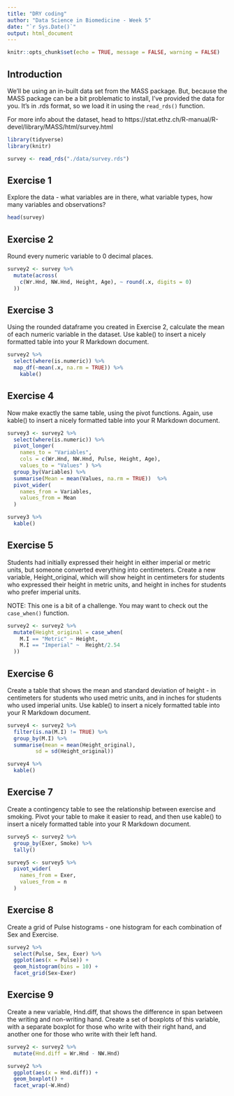 ```yaml
---
title: "DRY coding"
author: "Data Science in Biomedicine - Week 5"
date: "`r Sys.Date()`"
output: html_document
---
```


```r
knitr::opts_chunk$set(echo = TRUE, message = FALSE, warning = FALSE)
```
## Introduction

We'll be using an in-built data set from the MASS package. But, because the MASS package can be a bit problematic to install, I've provided the data for you. It's in .rds format, so we load it in using the `read_rds()` function.

For more info about the dataset, head to https://stat.ethz.ch/R-manual/R-devel/library/MASS/html/survey.html

```r
library(tidyverse)
library(knitr)

survey <- read_rds("./data/survey.rds")
```

## Exercise 1
Explore the data - what variables are in there, what variable types, how many variables and observations?
```r
head(survey)
```


## Exercise 2
Round every numeric variable to 0 decimal places.

```r
survey2 <- survey %>% 
  mutate(across(
    c(Wr.Hnd, NW.Hnd, Height, Age), ~ round(.x, digits = 0)
  ))
```


## Exercise 3
Using the rounded dataframe you created in Exercise 2, calculate the mean of each numeric variable in the dataset. Use kable() to insert a nicely formatted table into your R Markdown document.

```r
survey2 %>% 
  select(where(is.numeric)) %>%
  map_df(~mean(.x, na.rm = TRUE)) %>% 
    kable()
```


## Exercise 4
Now make exactly the same table, using the pivot functions. Again, use kable() to insert a nicely formatted table into your R Markdown document.
```r
survey3 <- survey2 %>% 
  select(where(is.numeric)) %>%
  pivot_longer(
    names_to = "Variables",
    cols = c(Wr.Hnd, NW.Hnd, Pulse, Height, Age),
    values_to = "Values" ) %>% 
  group_by(Variables) %>% 
  summarise(Mean = mean(Values, na.rm = TRUE))  %>% 
  pivot_wider(
    names_from = Variables,
    values_from = Mean
  )

survey3 %>% 
  kable()
```

## Exercise 5
Students had initially expressed their height in either imperial or metric units, but someone converted everything into centimeters. Create a new variable, Height_original, which will show height in centimeters for students who expressed their height in metric units, and height in inches for students who prefer imperial units. 

NOTE: This one is a bit of a challenge. You may want to check out the `case_when()` function.

```r
survey2 <- survey2 %>% 
  mutate(Height_original = case_when(
    M.I == "Metric" ~ Height,
    M.I == "Imperial" ~  Height/2.54
  ))
```


## Exercise 6
Create a table that shows the mean and standard deviation of height - in centimeters for students who used metric units, and in inches for students who used imperial units. Use kable() to insert a nicely formatted table into your R Markdown document.

```r
survey4 <- survey2 %>%
  filter(is.na(M.I) != TRUE) %>% 
  group_by(M.I) %>%
  summarise(mean = mean(Height_original),
         sd = sd(Height_original))

survey4 %>% 
  kable()
```


## Exercise 7
Create a contingency table to see the relationship between exercise and smoking. Pivot your table to make it easier to read, and then use kable() to insert a nicely formatted table into your R Markdown document.

```r
survey5 <- survey2 %>% 
  group_by(Exer, Smoke) %>% 
  tally()

survey5 <- survey5 %>% 
  pivot_wider(
    names_from = Exer,
    values_from = n
  )
```


## Exercise 8
Create a grid of Pulse histograms - one histogram for each combination of Sex and Exercise.

```r
survey2 %>% 
  select(Pulse, Sex, Exer) %>% 
  ggplot(aes(x = Pulse)) +
  geom_histogram(bins = 10) +
  facet_grid(Sex~Exer)
```


## Exercise 9
Create a new variable, Hnd.diff, that shows the difference in span between the writing and non-writing hand. Create a set of boxplots of this variable, with a separate boxplot for those who write with their right hand, and another one for those who write with their left hand.

```r
survey2 <- survey2 %>% 
  mutate(Hnd.diff = Wr.Hnd - NW.Hnd)

survey2 %>% 
  ggplot(aes(x = Hnd.diff)) +
  geom_boxplot() +
  facet_wrap(~W.Hnd)
```

